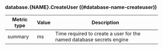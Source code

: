 ### database.{NAME}.CreateUser ((#database-name-createuser))

Metric type | Value | Description
----------- | ----- | -----------
summary     | ms    | Time required to create a user for the named database secrets engine